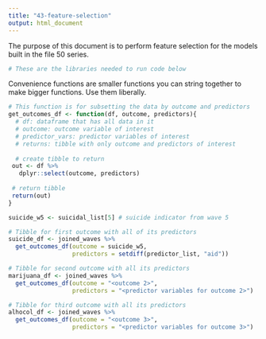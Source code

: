 ```yaml
---
title: "43-feature-selection"
output: html_document
---
```


The purpose of this document is to perform feature selection for the models built in the file 50 series. 

```r
# These are the libraries needed to run code below
```

Convenience functions are smaller functions you can string together to make bigger functions. Use them liberally.
```r

# This function is for subsetting the data by outcome and predictors
get_outcomes_df <- function(df, outcome, predictors){
  # df: dataframe that has all data in it
  # outcome: outcome variable of interest
  # predictor_vars: predictor variables of interest
  # returns: tibble with only outcome and predictors of interest
  
  # create tibble to return
 out <- df %>%
   dplyr::select(outcome, predictors)
 
 # return tibble
 return(out)
}

```

```r

suicide_w5 <- suicidal_list[5] # suicide indicator from wave 5

# Tibble for first outcome with all of its predictors
suicide_df <- joined_waves %>%
  get_outcomes_df(outcome = suicide_w5, 
                  predictors = setdiff(predictor_list, "aid"))

```

```r
# Tibble for second outcome with all its predictors
marijuana_df <- joined_waves %>% 
  get_outcomes_df(outcome = "<outcome 2>", 
                  predictors = "<predictor variables for outcome 2>")

# Tibble for third outcome with all its predictors
alhocol_df <- joined_waves %>% 
  get_outcomes_df(outcome = "<outcome 3>", 
                  predictors = "<predictor variables for outcome 3>")
```


